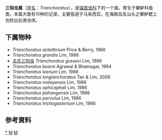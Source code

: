 {{Automatic Taxobox
| taxon = Trianchoratus
| authority = Price et Berry, 1966
}}

'''三钩虫属'''（[[学名|学名]]：''Trianchoratus''），是[[锚首虫科|锚首虫科]]下的一个属。寄生于攀鲈科鱼类。本属大致有10种的记录，主要报道于马来西亚。在海南岛及汕头之攀鲈鳃上也检出此类虫体。

==下属物种==
* ''Trianchoratus acleithrium'' Price & Berry, 1966
* ''Trianchoratus grandis'' Lim, 1986
* [[古氏三钩虫|古氏三钩虫]] ''Trianchoratus gussevi'' Lim, 1986
* ''Trianchoratus kearni'' Agrawal & Bhatnagar, 1994
* ''Trianchoratus leerium'' Lim, 1986
* ''Trianchoratus longianchoratus'' Tan & Lim, 2009
* ''Trianchoratus malayensis'' Lim, 1986
* ''Trianchoratus ophicephali'' Lim, 1986
* ''Trianchoratus pahangensis'' Lim, 1986
* ''Trianchoratus parvulus'' Lim, 1986
* ''Trianchoratus trichogasterium'' Lim, 1986

==参考資料==
{{reflist}}

{{taxonbar}}
[[Category:_三钩虫属|*]]
[[Category:_锚首虫科|M]]
[[Category:_1966年描述的分类群|M]]
